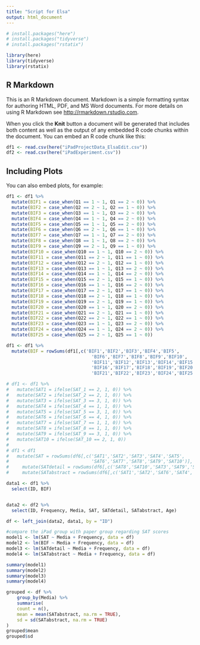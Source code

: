 ```yaml
---
title: "Script for Elsa"
output: html_document
---
```


```r
# install.packages("here")
# install.packages("tidyverse")
# install.packages("rstatix")

library(here)
library(tidyverse)
library(rstatix)
```

## R Markdown

This is an R Markdown document. Markdown is a simple formatting syntax for authoring HTML, PDF, and MS Word documents. For more details on using R Markdown see <http://rmarkdown.rstudio.com>.

When you click the **Knit** button a document will be generated that includes both content as well as the output of any embedded R code chunks within the document. You can embed an R code chunk like this:

```r
df1 <- read.csv(here("iPadProjectData_ElsaEdit.csv"))
df2 <- read.csv(here("iPadExperiment.csv"))
```

## Including Plots

You can also embed plots, for example:

```r
df1 <- df1 %>% 
  mutate(BIF1 = case_when(Q1 == 1 ~ 1, Q1 == 2 ~ 0)) %>%
  mutate(BIF2 = case_when(Q2 == 2 ~ 1, Q2 == 1 ~ 0)) %>%
  mutate(BIF3 = case_when(Q3 == 1 ~ 1, Q3 == 2 ~ 0)) %>%
  mutate(BIF4 = case_when(Q4 == 1 ~ 1, Q4 == 2 ~ 0)) %>%
  mutate(BIF5 = case_when(Q5 == 1 ~ 1, Q5 == 2 ~ 0)) %>%
  mutate(BIF6 = case_when(Q6 == 2 ~ 1, Q6 == 1 ~ 0)) %>%
  mutate(BIF7 = case_when(Q7 == 1 ~ 1, Q7 == 2 ~ 0)) %>%
  mutate(BIF8 = case_when(Q8 == 1 ~ 1, Q8 == 2 ~ 0)) %>%
  mutate(BIF9 = case_when(Q9 == 2 ~ 1, Q9 == 1 ~ 0)) %>%
  mutate(BIF10 = case_when(Q10 == 1 ~ 1, Q10 == 2 ~ 0)) %>%
  mutate(BIF11 = case_when(Q11 == 2 ~ 1, Q11 == 1 ~ 0)) %>%
  mutate(BIF12 = case_when(Q12 == 2 ~ 1, Q12 == 1 ~ 0)) %>%
  mutate(BIF13 = case_when(Q13 == 1 ~ 1, Q13 == 2 ~ 0)) %>%
  mutate(BIF14 = case_when(Q14 == 1 ~ 1, Q14 == 2 ~ 0)) %>%
  mutate(BIF15 = case_when(Q15 == 2 ~ 1, Q15 == 1 ~ 0)) %>%
  mutate(BIF16 = case_when(Q16 == 1 ~ 1, Q16 == 2 ~ 0)) %>%
  mutate(BIF17 = case_when(Q17 == 2 ~ 1, Q17 == 1 ~ 0)) %>%
  mutate(BIF18 = case_when(Q18 == 2 ~ 1, Q18 == 1 ~ 0)) %>%
  mutate(BIF19 = case_when(Q19 == 2 ~ 1, Q19 == 1 ~ 0)) %>%
  mutate(BIF20 = case_when(Q20 == 1 ~ 1, Q20 == 2 ~ 0)) %>%
  mutate(BIF21 = case_when(Q21 == 2 ~ 1, Q21 == 1 ~ 0)) %>%
  mutate(BIF22 = case_when(Q22 == 2 ~ 1, Q22 == 1 ~ 0)) %>%
  mutate(BIF23 = case_when(Q23 == 1 ~ 1, Q23 == 2 ~ 0)) %>%
  mutate(BIF24 = case_when(Q24 == 1 ~ 1, Q24 == 2 ~ 0)) %>%
  mutate(BIF25 = case_when(Q25 == 2 ~ 1, Q25 == 1 ~ 0)) 

df1 <- df1 %>% 
  mutate(BIF = rowSums(df1[,c('BIF1','BIF2','BIF3','BIF4','BIF5',
                                'BIF6','BIF7','BIF8','BIF9','BIF10',
                                'BIF11','BIF12','BIF13','BIF14','BIF15',
                                'BIF16','BIF17','BIF18','BIF19','BIF20',
                                'BIF21','BIF22','BIF23','BIF24','BIF25')], na.rm=TRUE))
```


```r
# df1 <- df1 %>% 
#   mutate(SAT1 = ifelse(SAT_1 == 2, 1, 0)) %>%
#   mutate(SAT2 = ifelse(SAT_2 == 2, 1, 0)) %>%
#   mutate(SAT3 = ifelse(SAT_3 == 3, 1, 0)) %>%
#   mutate(SAT4 = ifelse(SAT_4 == 1, 1, 0)) %>%
#   mutate(SAT5 = ifelse(SAT_5 == 3, 1, 0)) %>%
#   mutate(SAT6 = ifelse(SAT_6 == 4, 1, 0)) %>%
#   mutate(SAT7 = ifelse(SAT_7 == 1, 1, 0)) %>%
#   mutate(SAT8 = ifelse(SAT_8 == 1, 1, 0)) %>%
#   mutate(SAT9 = ifelse(SAT_9 == 3, 1, 0)) %>%
#   mutate(SAT10 = ifelse(SAT_10 == 2, 1, 0))
# 
# df1 < df1
#   mutate(SAT = rowSums(df6[,c('SAT1','SAT2','SAT3','SAT4','SAT5',
#                               'SAT6','SAT7','SAT8','SAT9','SAT10')], na.rm=TRUE)) %>% 
#     mutate(SATdetail = rowSums(df6[,c('SAT8','SAT10','SAT3','SAT9','SAT7')], na.rm=TRUE)) %>% 
#     mutate(SATabstract = rowSums(df6[,c('SAT1','SAT2','SAT6','SAT4','SAT5')], na.rm=TRUE))
```

```r
data1 <- df1 %>% 
  select(ID, BIF)


data2 <- df2 %>% 
  select(ID, Frequency, Media, SAT, SATdetail, SATabstract, Age) 

df <- left_join(data2, data1, by = "ID")
```



```r

#compare the iPad group with paper group regarding SAT scores
model1 <- lm(SAT ~ Media + Frequency, data = df)
model2 <- lm(BIF ~ Media + Frequency, data = df)
model3 <- lm(SATdetail ~ Media + Frequency, data = df)
model4 <- lm(SATabstract ~ Media + Frequency, data = df)

summary(model1)
summary(model2)
summary(model3)
summary(model4)
```

```r
grouped <- df %>% 
    group_by(Media) %>%
    summarise(
    count = n(),
    mean = mean(SATabstract, na.rm = TRUE),
    sd = sd(SATabstract, na.rm = TRUE)
)
grouped$mean
grouped$sd
```

